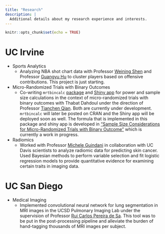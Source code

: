 ```yaml
---
title: "Research"
description: |
  Additional details about my research experience and interests.
---
```


```r
knitr::opts_chunk$set(echo = TRUE)
```


# UC Irvine
+ Sports Analytics
    +
    Analyzing NBA shot chart data with Professor [Weining
    Shen](https://faculty.sites.uci.edu/weinings/edu/) and Professor [Guangyu
    Hu](https://sites.google.com/site/nealguanyu/) to cluster players based on
    offensive contributions. This project is just starting.

+ Micro-Randomized Trials with Binary Outcomes
    + 
    Co-writing `mrtbincalc`
    [package](https://github.com/stats295r-fa20/package-group9) and [Shiny
    app](https://github.com/stats295r-fa20/shiny-group5) for power and sample
    size calculations in the context of micro-randomized trials with binary
    outcomes with Thabat Dahdoul under the direction of Professor [Tianchen
    Qian](https://sites.google.com/view/tianchen-qian/). Both are currently
    under development. `mrtbincalc` will later be posted on CRAN and the Shiny
    app will be deployed soon as well. The formula that is implemented in this
    package and shiny app is developed in ["Sample Size Considerations for
    Micro-Randomized Trials with Binary
    Outcome"](https://sites.google.com/view/tianchen-qian/research) which is
    currently a work in progress.


+ Radiomics
    +  
    Worked with Professor [Michele Guindani](http://www.micheleguindani.info/)
    in collaboration with UC Davis scientists to analyze radiomic data for
    predicting skin cancer. Used Bayesian methods to perform variable selection
    and fit logistic regression models to provide quantitative evidence for
    examining certain traits in imaging data.

# UC San Diego
+ Medical Imaging
    +  
    Implemented convolutional neural network for lung segmentation in MRI images
    in the UCSD Pulmonary Imaging Lab under the supervision of Professor [Rui
    Carlos Pereira de Sa](https://profiles.ucsd.edu/ruicarlos.pereiradesa). This 
    tool was to be put in the post-processing pipeline and alleviate the burden
    of hand-tagging thousands of MRI images per subject.